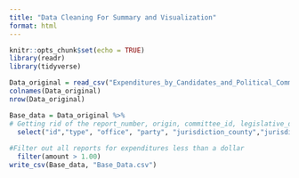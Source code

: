 ```yaml
---
title: "Data Cleaning For Summary and Visualization"
format: html
---
```


```r
knitr::opts_chunk$set(echo = TRUE)
library(readr)
library(tidyverse)
```

```r
Data_original = read_csv("Expenditures_by_Candidates_and_Political_Committees.csv")
colnames(Data_original)
nrow(Data_original)
```

```r
Base_data = Data_original %>%
# Getting rid of the report_number, origin, committee_id, legislative_district,position, filer_id, filer_name, ballot_number, for_or_against, jurisdiction, expenditure_date, itemized_or_non_itemized, description, recipient_name, recipient_city, "recipient_zip recipient_address, URL, recipient_location, payee, and creditor, columns
  select("id","type", "office", "party", "jurisdiction_county","jurisdiction_type", "election_year", "amount", "code", "recipient_state", "itemized_or_non_itemized") %>%
  
#Filter out all reports for expenditures less than a dollar
  filter(amount > 1.00)
write_csv(Base_data, "Base_Data.csv")
```

